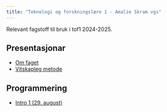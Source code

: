```yaml
---
title: "Teknologi og forskningslære 1 - Amalie Skram vgs"
---
```


Relevant fagstoff til bruk i tof1 2024-2025. 

## Presentasjonar

- [Om faget](/presentasjonar/intro-tof.html)
- [Vitskapleg metode](/presentasjonar/vitskaplegmetode.html)

## Programmering
- [Intro 1 (29. august)](/intro1-python.ipynb)
